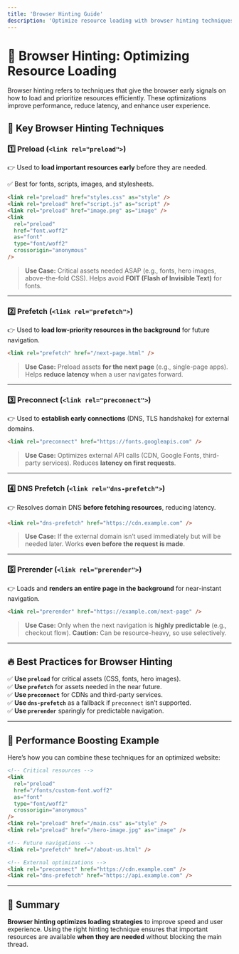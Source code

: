```yaml
---
title: 'Browser Hinting Guide'
description: 'Optimize resource loading with browser hinting techniques like preload, prefetch, preconnect, and more.'
---
```


# 🚀 Browser Hinting: Optimizing Resource Loading

Browser hinting refers to techniques that give the browser early signals on how to load and prioritize resources efficiently. These optimizations improve performance, reduce latency, and enhance user experience.

## 🔹 Key Browser Hinting Techniques

### 1️⃣ Preload (`<link rel="preload">`)

👉 Used to **load important resources early** before they are needed.

✅ Best for fonts, scripts, images, and stylesheets.

```html
<link rel="preload" href="styles.css" as="style" />
<link rel="preload" href="script.js" as="script" />
<link rel="preload" href="image.png" as="image" />
<link
  rel="preload"
  href="font.woff2"
  as="font"
  type="font/woff2"
  crossorigin="anonymous"
/>
```

> **Use Case:** Critical assets needed ASAP (e.g., fonts, hero images, above-the-fold CSS). Helps avoid **FOIT (Flash of Invisible Text)** for fonts.

---

### 2️⃣ Prefetch (`<link rel="prefetch">`)

👉 Used to **load low-priority resources in the background** for future navigation.

```html
<link rel="prefetch" href="/next-page.html" />
```

> **Use Case:** Preload assets **for the next page** (e.g., single-page apps). Helps **reduce latency** when a user navigates forward.

---

### 3️⃣ Preconnect (`<link rel="preconnect">`)

👉 Used to **establish early connections** (DNS, TLS handshake) for external domains.

```html
<link rel="preconnect" href="https://fonts.googleapis.com" />
```

> **Use Case:** Optimizes external API calls (CDN, Google Fonts, third-party services). Reduces **latency on first requests**.

---

### 4️⃣ DNS Prefetch (`<link rel="dns-prefetch">`)

👉 Resolves domain DNS **before fetching resources**, reducing latency.

```html
<link rel="dns-prefetch" href="https://cdn.example.com" />
```

> **Use Case:** If the external domain isn’t used immediately but will be needed later. Works **even before the request is made**.

---

### 5️⃣ Prerender (`<link rel="prerender">`)

👉 Loads and **renders an entire page in the background** for near-instant navigation.

```html
<link rel="prerender" href="https://example.com/next-page" />
```

> **Use Case:** Only when the next navigation is **highly predictable** (e.g., checkout flow). **Caution:** Can be resource-heavy, so use selectively.

---

## 🔥 Best Practices for Browser Hinting

✅ **Use `preload`** for critical assets (CSS, fonts, hero images).  
✅ **Use `prefetch`** for assets needed in the near future.  
✅ **Use `preconnect`** for CDNs and third-party services.  
✅ **Use `dns-prefetch`** as a fallback if `preconnect` isn’t supported.  
✅ **Use `prerender`** sparingly for predictable navigation.

---

## 🚀 Performance Boosting Example

Here’s how you can combine these techniques for an optimized website:

```html
<!-- Critical resources -->
<link
  rel="preload"
  href="/fonts/custom-font.woff2"
  as="font"
  type="font/woff2"
  crossorigin="anonymous"
/>
<link rel="preload" href="/main.css" as="style" />
<link rel="preload" href="/hero-image.jpg" as="image" />

<!-- Future navigations -->
<link rel="prefetch" href="/about-us.html" />

<!-- External optimizations -->
<link rel="preconnect" href="https://cdn.example.com" />
<link rel="dns-prefetch" href="https://api.example.com" />
```

---

## 📌 Summary

**Browser hinting optimizes loading strategies** to improve speed and user experience. Using the right hinting technique ensures that important resources are available **when they are needed** without blocking the main thread.
